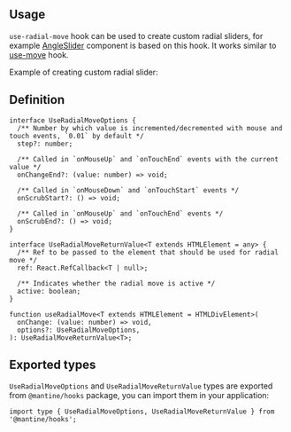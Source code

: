 

## Usage

`use-radial-move` hook can be used to create custom radial sliders, for example [AngleSlider](/core/angle-slider)
component is based on this hook. It works similar to [use-move](/hooks/use-move) hook.

Example of creating custom radial slider:

<Demo data={HooksDemos.useRadialMoveUsage} />

## Definition

```tsx
interface UseRadialMoveOptions {
  /** Number by which value is incremented/decremented with mouse and touch events, `0.01` by default */
  step?: number;

  /** Called in `onMouseUp` and `onTouchEnd` events with the current value */
  onChangeEnd?: (value: number) => void;

  /** Called in `onMouseDown` and `onTouchStart` events */
  onScrubStart?: () => void;

  /** Called in `onMouseUp` and `onTouchEnd` events */
  onScrubEnd?: () => void;
}

interface UseRadialMoveReturnValue<T extends HTMLElement = any> {
  /** Ref to be passed to the element that should be used for radial move */
  ref: React.RefCallback<T | null>;

  /** Indicates whether the radial move is active */
  active: boolean;
}

function useRadialMove<T extends HTMLElement = HTMLDivElement>(
  onChange: (value: number) => void,
  options?: UseRadialMoveOptions,
): UseRadialMoveReturnValue<T>;
```

## Exported types

`UseRadialMoveOptions` and `UseRadialMoveReturnValue` types are exported from `@mantine/hooks` package,
you can import them in your application:

```tsx
import type { UseRadialMoveOptions, UseRadialMoveReturnValue } from '@mantine/hooks';
```
